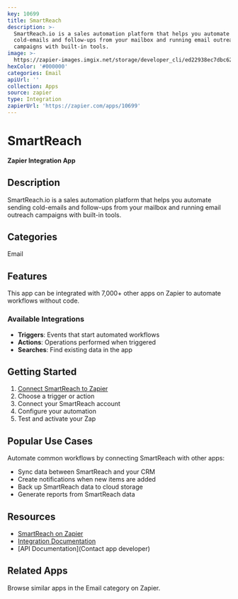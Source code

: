 ```yaml
---
key: 10699
title: SmartReach
description: >-
  SmartReach.io is a sales automation platform that helps you automate sending
  cold-emails and follow-ups from your mailbox and running email outreach
  campaigns with built-in tools.
image: >-
  https://zapier-images.imgix.net/storage/developer_cli/ed22938ec7dbc62a454f27af6c36f6d0.png?auto=format%2Ccompress&ixlib=python-3.0.0&q=50
hexColor: '#000000'
categories: Email
apiUrl: ''
collection: Apps
source: zapier
type: Integration
zapierUrl: 'https://zapier.com/apps/10699'
---
```

# SmartReach

**Zapier Integration App**

## Description

SmartReach.io is a sales automation platform that helps you automate sending cold-emails and follow-ups from your mailbox and running email outreach campaigns with built-in tools.

## Categories

Email

## Features

This app can be integrated with 7,000+ other apps on Zapier to automate workflows without code.

### Available Integrations

- **Triggers**: Events that start automated workflows
- **Actions**: Operations performed when triggered
- **Searches**: Find existing data in the app

## Getting Started

1. [Connect SmartReach to Zapier](https://zapier.com/apps/10699)
2. Choose a trigger or action
3. Connect your SmartReach account
4. Configure your automation
5. Test and activate your Zap

## Popular Use Cases

Automate common workflows by connecting SmartReach with other apps:

- Sync data between SmartReach and your CRM
- Create notifications when new items are added
- Back up SmartReach data to cloud storage
- Generate reports from SmartReach data

## Resources

- [SmartReach on Zapier](https://zapier.com/apps/10699)
- [Integration Documentation](https://zapier.com/apps/10699/integrations)
- [API Documentation](Contact app developer)

## Related Apps

Browse similar apps in the Email category on Zapier.
